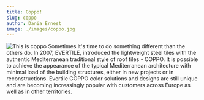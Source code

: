 ```yaml
---
title: Coppo!
slug: coppo
author: Dania Ernest
image: ./images/coppo.jpg
---
```


![This is coppo](./images/coppo.jpg)
Sometimes it's time to do something different than the others do. In 2007, EVERTILE, introduced the lightweight steel tiles with the authentic Mediterranean traditional style of roof tiles - COPPO. It is possible to achieve the appearance of the typical Mediterranean architecture with minimal load of the building structures, either in new projects or in reconstructions. Evertile COPPO color solutions and designs are still unique and are becoming increasingly popular with customers across Europe as well as in other territories.
